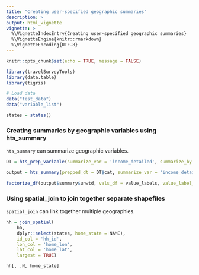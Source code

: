 ```yaml
---
title: "Creating user-specified geographic summaries"
description: >
output: html_vignette
vignette: >
  %\VignetteIndexEntry{Creating user-specified geographic summaries}
  %\VignetteEngine{knitr::rmarkdown}
  %\VignetteEncoding{UTF-8}
---
```


```r
knitr::opts_chunk$set(echo = TRUE, message = FALSE)

```

```r

library(travelSurveyTools)
library(data.table)
library(tigris)

# Load data
data("test_data")
data("variable_list")

states = states()
```

### Creating summaries by geographic variables using hts_summary

`hts_summary` can summarize geographic variables.

```r
DT = hts_prep_variable(summarize_var = 'income_detailed', summarize_by = 'home_county', data = test_data)

output = hts_summary(prepped_dt = DT$cat, summarize_var = 'income_detailed', summarize_by = 'home_county')

factorize_df(output$summary$unwtd, vals_df = value_labels, value_label_colname = 'label')

```

### Using spatial_join to join together separate shapefiles

`spatial_join` can link together multiple geographies.

```r

hh = join_spatial(
    hh,
    dplyr::select(states, home_state = NAME),
    id_col = 'hh_id',
    lon_col = 'home_lon',
    lat_col = 'home_lat',
    largest = TRUE)

hh[, .N, home_state]
```